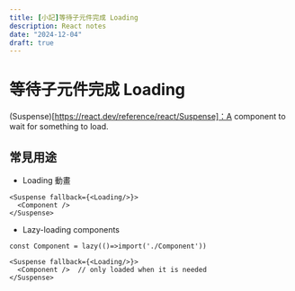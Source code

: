 ```yaml
---
title: [小記]等待子元件完成 Loading
description: React notes
date: "2024-12-04"
draft: true
---
```


# 等待子元件完成 Loading

(Suspense)[https://react.dev/reference/react/Suspense]：A component to wait for something to load.

## 常見用途

- Loading 動畫

```react
<Suspense fallback={<Loading/>}>
  <Component />
</Suspense>
```

- Lazy-loading components

```react
const Component = lazy(()=>import('./Component'))

<Suspense fallback={<Loading/>}>
  <Component />  // only loaded when it is needed
</Suspense>
```
